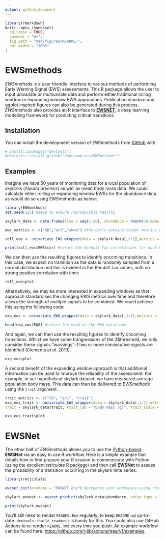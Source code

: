 ```yaml
---
output: github_document
---
```


<!-- README.md is generated from README.Rmd. Please edit that file -->

```r
library(rmarkdown)
knitr::opts_chunk$set(
  collapse = TRUE,
  comment = "#>",
  fig.path = "man/figures/README-",
  out.width = "100%"
)
```

# EWSmethods

<!-- badges: start -->
<!-- badges: end -->

*EWSmethods* is a user friendly interface to various methods of performing Early Warning Signal (EWS) assessments. This R package allows the user to input univariate or multivariate data and perform either traditional rolling window or expanding window EWS approaches. Publication standard and ggplot inspired figures can also be generated during this process. *EWSmethods* also provides an R interface to [__EWSNET__](https://ewsnet.github.io), a deep learning modelling framework for predicting critical transitions.

## Installation

You can install the development version of EWSmethods from [GitHub](https://github.com/duncanobrien/EWSmethods) with:

``` r
# install.packages("devtools")
#devtools::install_github("duncanobrien/EWSmethods")
```

## Examples

Imagine we have 50 years of monitoring data for a local population of skylarks (*Alauda arvensis*) as well as mean body mass data. We could calculate either rolling or expanding window EWSs for the abundance data as would do so using EWSmethods as below:

```r
library(EWSmethods)
set.seed(125) #seed to ensure reproducible results

skylark_data <- data.frame(time = seq(1:50), abundance = rnorm(50,mean = 100,sd=20), trait = rnorm(50,mean=40,sd=5)) #dummy skylark dataset

ews_metrics <- c("SD","ar1","skew") #the early warning signal metrics we wish to compute

roll_ews <- univariate_EWS_wrapper(data = skylark_data[,1:2],metrics =  ews_metrics,method = "rolling",winsize = 50, ggplotIt =TRUE, y_lab = "Skylark abundance") #lets using a rolling window approach

print(roll_ews$EWS$cor) #return the Kendall Tau correlations for each EWS metric
```

We can then use the resulting figures to identify oncoming transitions. In this case, we  expect no transition as the data is randomly sampled from a normal distribution and this is evident in the Kendall Tau values, with no strong positive correlation with time: 

```r
roll_ews$plot
```
Alternatively, we may be more interested in expanding windows as that approach standardises the changing EWS metrics over time and therefore allows the strength of multiple signals to be combined. We could achieve this using the following code:

```r
exp_ews <- univariate_EWS_wrapper(data = skylark_data[,1:2],metrics =  ews_metrics,method = "expanding",burn_in = 10, threshold = 2, tail.direction = "one.tailed", ggplotIt =TRUE, y_lab = "Skylark abundance") #lets use a rolling window approach

head(exp_ews$EWS) #return the head of the EWS dataframe
```

And again, we can then use the resulting figures to identify oncoming transitions. Whilst we have some trangressions of the 2$\sigma threshold, we only consider these signals "warnings" if two or more consecutive signals are identified (Clements *et al.* 2019).

```r
exp_ews$plot
```
A second benefit of the expanding window approach is that additional information can be used to improve the reliability of the assessment. For example, in our hypothetical skylark dataset, we have measured average population body mass. This data can then be delivered to *EWSmethods* using the `trait` argument.

```r

trait_metrics <- c("SD", "ar1", "trait")
exp_ews_trait <- univariate_EWS_wrapper(data = skylark_data[,1:2],metrics =  trait_metrics,method = "expanding",burn_in = 10, threshold = 2, tail.direction = "one.tailed", ggplotIt =TRUE, y_lab = "Skylark abundance",
trait = skylark_data$trait, trait_lab = "Body mass (g)", trait_scale = 5)

```
```r
exp_ews_trait$plot
```

# EWSNet

The other half of *EWSmethods* allows you to use the [Python-based](https://www.python.org) __EWSNet__ via an easy to use R workflow. Here is a simple example that details how to first prepare your R session to communicate with Python (using the excellent *reticulate* [R package](https://rstudio.github.io/reticulate/)) and then call __EWSNet__ to assess the probability of a transition occurring in the skylark time series.

```r
library(reticulate)

ewsnet_init(envname = "EWSNET_env") #prepares your workspace using 'reticulate' and asks to install Anaconda (if no appropriate Python found) and/or a Python environment before activating that environment with the necessary Python packages

skylark_ewsnet <- ewsnet_predict(skylark_data$abundance, noise_type = "W", ensemble = 25, envname = "EWSNET_env") #perform EWSNet assessment using white noise and all 25 models. The envname should match ewsnet_init()

print(skylark_ewsnet)
```


You'll still need to render `README.Rmd` regularly, to keep `README.md` up-to-date. `devtools::build_readme()` is handy for this. You could also use GitHub Actions to re-render `README.Rmd` every time you push. An example workflow can be found here: <https://github.com/r-lib/actions/tree/v1/examples>.
